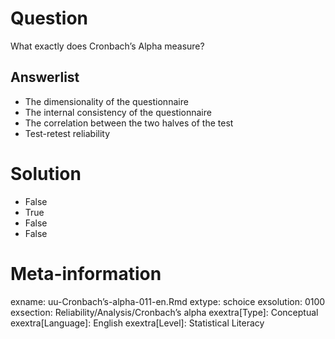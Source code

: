 Question
========
  
What exactly does Cronbach’s Alpha measure?

Answerlist
----------
* The dimensionality of the questionnaire
* The internal consistency of the questionnaire
* The correlation between the two halves of the test
* Test-retest reliability


Solution
========
* False
* True
* False
* False 


Meta-information
================
exname: uu-Cronbach's-alpha-011-en.Rmd
extype: schoice
exsolution: 0100
exsection: Reliability/Analysis/Cronbach's alpha
exextra[Type]: Conceptual
exextra[Language]: English
exextra[Level]: Statistical Literacy
